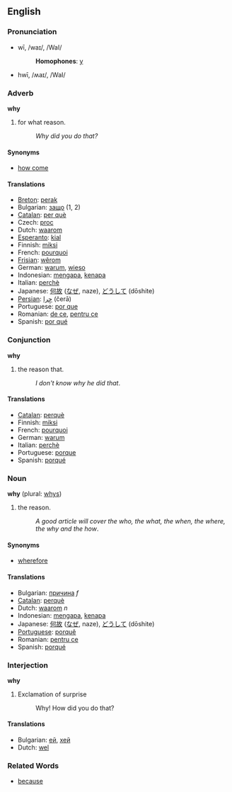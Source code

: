 ==English==
===Pronunciation===
*wī, /waɪ/, /WaI/
*:'''Homophones''': [[y]]
*hwī, /ʍaɪ/, /WaI/

===Adverb===

'''why'''

#for what reason.
#:''Why did you do that?''

====Synonyms====
*[[how come]]

==== Translations ====
*[[Breton]]: [[perak]]
*Bulgarian: [[защо]] (1, 2)
*[[Catalan]]: [[per què]]
*Czech: [[proc]]
*Dutch: [[waarom]]
*[[Esperanto]]: [[kial]]
*Finnish: [[miksi]]
*French: [[pourquoi]]
*[[Frisian]]: [[wêrom]]
*German: [[warum]], [[wieso]]
*Indonesian: [[mengapa]], [[kenapa]]
*Italian: [[perchè]]
*Japanese: [[何故]] ([[なぜ]], naze), [[どうして]] (dōshite)
*[[Persian]]: [[چِرا]] (čerā)
*Portuguese: [[por que]]
*Romanian: [[de ce]], [[pentru ce]]
*Spanish: [[por qué]]

===Conjunction===

'''why'''

#the reason that.
#:''I don't know why he did that''.

==== Translations ====
*[[Catalan]]: [[perquè]]
*Finnish: [[miksi]]
*French: [[pourquoi]]
*German: [[warum]]
*Italian: [[perchè]]
*Portuguese: [[porque]]
*Spanish: [[porqué]]

===Noun===

'''why''' (plural: [[whys]])

#the reason.
#:''A good article will cover the who, the what, the when, the where, the why and the how''.

====Synonyms====
*[[wherefore]]

==== Translations ====
*Bulgarian: [[причина]] ''f''
*[[Catalan]]: [[perquè]]
*Dutch: [[waarom]] ''n''
*Indonesian: [[mengapa]], [[kenapa]]
*Japanese: [[何故]] ([[なぜ]], naze), [[どうして]] (dōshite)
*[[Portuguese]]: [[porquê]]
*Romanian: [[pentru ce]] 
*Spanish: [[porqué]]

===Interjection===

'''why'''

#Exclamation of surprise
#:Why! How did you do that?

==== Translations ====
*Bulgarian: [[ей]], [[хей]]
*Dutch: [[wel]]

===Related Words===
*[[because]]